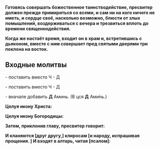 
**Готовясь совершать божественное таинстводействие, пресвитер должен прежде примириться со всеми, и сам ни на кого ничего не иметь, и сердце своё, насколько возможно, блюсти от злых помышлений, воздерживаться с вечера и трезвиться вплоть до времени священнодействия.**

**Когда же настаёт время, входит он в храм и, встретившись с дьяконом, вместе с ним совершает пред святыми дверями три поклона на восток.**


## Входные молитвы

<MdxLoader src="Liturgies/VhodOblachenie/Vozglas" />

<MdxLoader src="Shared/ParaklitChit" /> - поставить вместо Ч - Д

<MdxLoader src="Shared/STrisvatogo" /> - поставить вместо Ч - Д

<MdxLoader src="Shared/PokaiannyeTrops" /> - вначале добавить **Д** Аминь. (В цся **Д** Ами́нь.)

**Целуя икону Xpиста:**

<MdxLoader src="Shared/TropNerukObr" />

**Целуя икону Богоpодицы:**

<MdxLoader src="Shared/BlagoserdiyaIstochnik" />

**Затем, приклонив главу, пресвитер говорит:**

<MdxLoader src="Liturgies/VhodOblachenie/MolitvaPreds" />

**И кланяются [друг другу,] клиросам [и народу, испрашивая прощения. ] И входят в алтарь, читая [псалом]:** 

<MdxLoader src="Liturgies/VhodOblachenie/Psalm5sokr" />


